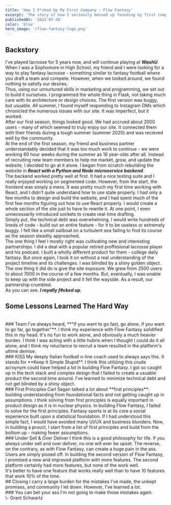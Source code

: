 ```yaml
---
title: 'How I F*cked Up My First Company – Flow Fantasy'
excerpt: 'The story of how I seriously messed up founding my first company and the lessons I learned.'
publishedAt: '2022-07-26'
color: 'blue'
hero_image: '/flow-fantasy-logo.png'
---
```


## Backstory

I've played lacrosse for 5 years now, and will continue playing at ***WashU***. When I was a Sophomore in High School, my friend and I were looking for a way to play fantasy lacrosse - something similar to fantasy football where you draft a team and compete. However, when we looked around, we found nothing to satisfy our desires.
<br />
Thus, using our unnurtured skills in marketing and programming, we set out to build it ourselves. I programmed the whole thing in Flask, not taking much care with its architecture or design choices. The first version was buggy, but usuable. All summer, I found myself responding to Instagram DMs which chronicled the numerous issues with our site. It was imperfect, but it worked.
<br />
After our first season, things looked good. We had accrued about 2000 users - many of which seemed to truly enjoy our site. It connected them with their friends during a tough summer (summer 2020) and was recieved well by the community. 
<br />
At the end of the first season, my friend and business partner understandably decided that it was too much work to continue - we were working 60 hour weeks during the summer as 16 year-olds after all. Instead of recruiting new team members to help me market, grow, and update the website, I decided to go at it alone. I began from scratch rebuilding the website in ***React with a Python and Node microservice backend***. 
<br />
The backend worked pretty well at first. It had a nice testing suite and I really enjoyed working on segmented code. However, from the start, the frontend was simply a mess. It was pretty much my first time working with React, and I didn't quite understand how to use state properly. I had only a few months to design and build the website, and I had spent much of the first few months figuring out how to use React properly. I would create a whole section of the site just to have to rewrite it. At one point, I even unnecessarily introduced sockets to create real-time drafting.
<br />
Simply put, the technical debt was overwhelming. I would write hundreds of lineds of code - build out an entire feature - for it to be useless or extremely buggy. I felt like a small sailboat on a turbulent sea failing to find its course as the season steadily approached.
<br />
The one thing I feel I mostly right was cultivating new and interesting partnerships. I did a deal with a popular retired proffesional lacrosse player and his podcast. I built a wholly different product for them - college daily fantasy. But once again, I took it on without a real understanding of the project timeline and its challenges. I was blinded by a shiny golden object. The one thing it did do is give the site exposure. We grew from 2500 users to about 7000 in the course of a few months. But, eventually, I was unable to keep up with the side project and it fell the wayside. As a result, our partnership crumbled.
<br />
As you can see. ***I royally f#cked up***.
<br/>
## Some Lessons Learned The Hard Way
<br/>
### Team
I've always heard, **"If you want to go fast, go alone, if you want to go far, go together"**. I think my experience with Flow Fantasy solidified this in my head. It's no fun to work alone, and obviously a much heavier burden. I think I was acting with a little hubris when I thought I could do it all alone, and I think my reluctance to recruit a team resulted in the platform's ultime demise.
<br />
### KISS
My deeply Italian football o-line coach used to always says this.
It stands for **Keep It Simple Stupid**. I think this utilizing this crude acroynym could have helped a lot in building Flow Fantasy. I got so caught up in the tech stack and complex design that I failed to create a usuable product the second time around. I've learned to minimize technical debt and not get blinded by a shiny object.
<br />
### First Principles
Carl Sagan talked a lot about **first principles**: building understanding from foundational facts and not getting caught up in assumptions. I think solving from first principles is equally important in product design as it is in nuclear physics. In building Flow Fantasy, I failed to solve for the first principles. Fantasy sports is at its core a social experience built upon a statistical foundation. If I had understood this simple fact, I would have avoided many UI/UX and business blunders. Now, in building a prouct, I start from a list of first principles and build from the bottom up - making fewer assumptions.
<br />
### Under Sell & Over Deliver
I think this is a good philosophy for life. If you always under sell and over deliver, no one will ever be upset. The reverse, on the contrary, as with Flow Fantasy, can create a huge pain in the ass. Users are simply pissed off. In building the second version of Flow Fantasy, I promised a new and improved platform with more features. The second platform certainly had more features, but none of the work well.
<br />
It's better to have one feature that works really well than to have 10 features that work 10% of the time.
<br />
## Closing
I carry a large burden for the mistakes I've made, the unkept promises, and community I let down. However, I've learned a lot. 
<br />
### You can bet your ass I'm not going to make those mistakes again.
<br />
\- Grant Schwartz
<br />